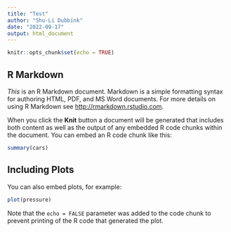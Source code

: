 ```yaml
---
title: "Test"
author: "Shu-Li Dubbink"
date: "2022-09-17"
output: html_document
---
```


```r
knitr::opts_chunk$set(echo = TRUE)
```

## R Markdown

*This* is an R Markdown document. Markdown is a simple formatting syntax for authoring HTML, PDF, and MS Word documents. For more details on using R Markdown see <http://rmarkdown.rstudio.com>.

When you click the **Knit** button a document will be generated that includes both content as well as the output of any embedded R code chunks within the document. You can embed an R code chunk like this:

```r
summary(cars)
```

## Including Plots

You can also embed plots, for example:

```r
plot(pressure)
```

Note that the `echo = FALSE` parameter was added to the code chunk to prevent printing of the R code that generated the plot.
